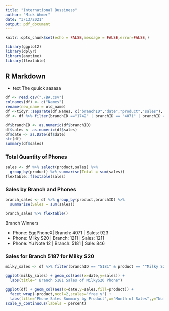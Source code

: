 ---
title: "International Bussiness"
author: "Mick Ahmer"
date: "3/13/2021"
output: pdf_document
---

```{r setup, include=FALSE}
knitr::opts_chunk$set(echo = FALSE,message = FALSE,error=FALSE,)

library(ggplot2)
library(dplyr)
library(anytime)
library(flextable)
```

## R Markdown
* text
The quuick aaaaaa 

```{r}
df <- read.csv("./BA.csv")
colnames(df) <- c("Names")
rename(new_name = old_name)
df <-tidyr::separate(df,Names, c("branchID","date","product","sales"), sep = ",")
df <- df %>% filter(branchID =="1742" | branchID == "4071" | branchID == "5181")

df$branchID <- as.numeric(df$branchID)
df$sales <- as.numeric(df$sales)
df$date <- as.Date(df$date)
str(df)
summary(df$sales)
```

### Total Quantity of Phones 

```{r}
sales <- df %>% select(product,sales) %>%
  group_by(product) %>% summarise(Total = sum(sales)) 
flextable::flextable(sales)

```

### Sales by Branch and Phones

```{r}
branch_sales <- df %>% group_by(product,branchID) %>%
  summarise(Sales = sum(sales))

branch_sales %>% flextable() 

```
Branch Winners

* Phone: EggPhoneX| Branch: 4071 | Sales: 923
* Phone: Milky S20 | Branch: 1211 | Sales: 1211
* Phone: Yu Note 12 | Branch: 5181 | Sale: 846

### Sales for Branch 5187 for Milky S20

```{r}
milky_sales <- df %>% filter(branchID == "5181" & product == '"Milky S20"' )

ggplot(milky_sales) + geom_col(aes(x=date,y=sales)) +
  labs(title=" Branch 5181 Sales of MilkyS20 Phone")
```

```{r}
ggplot(df) + geom_col(aes(x=date,y=sales,fill=product)) +
  facet_wrap(~product,ncol=2,scales="free_y") +
  labs(title="Phone Sales Summary by Product",x="Month of Sales",y="Number Sold")
scale_y_continuous(labels = percent)
```


